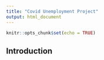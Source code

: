```yaml
---
title: "Covid Unemployment Project"
output: html_document
---
```


```r
knitr::opts_chunk$set(echo = TRUE)
```

## Introduction


